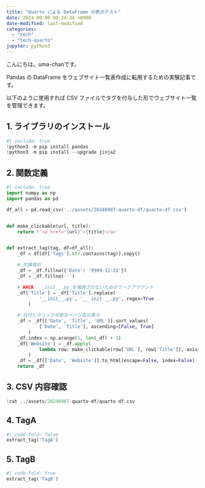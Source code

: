 ```yaml
---
title: "Quarto による DataFrame の表示テスト"
date: 2024-09-08 00:24:34 +0900
date-modified: last-modified
categories:
  - "tech"
  - "tech-quarto"
jupyter: python3
---
```


こんにちは。uma-chanです。

Pandas の DataFrame をウェブサイト一覧表作成に転用するための実験記事です。

以下のように使用すれば CSV ファイルでタグを付与した形でウェブサイト一覧を管理できます。

## 1. ライブラリのインストール

```python
#| include: true
!python3 -m pip install pandas
!python3 -m pip install --upgrade jinja2
```

## 2. 関数定義

```python
#| include: true
import numpy as np
import pandas as pd

df_all = pd.read_csv('../assets/20240907-quarto-df/quarto-df.csv')


def make_clickable(url, title):
    return f'<a href="{url}">{title}</a>'


def extract_tag(tag, df=df_all):
    _df = df[df['Tags'].str.contains(tag)].copy()

    # 欠損埋め
    _df = _df.fillna({'Date': '9999-12-31'})
    _df = _df.fillna('-')

    # HACK: __init__.py を強調させないためのワークアラウンド
    _df['Title'] = _df['Title'].replace(
            '__init__.py', '__ init __.py', regex=True
        )

    # 日付とクリック可能なページ名の表示
    _df = _df[['Date', 'Title', 'URL']].sort_values(
            ['Date', 'Title'], ascending=[False, True]
        )
    _df.index = np.arange(1, len(_df) + 1)
    _df['Website'] = _df.apply(
            lambda row: make_clickable(row['URL'], row['Title']), axis=1
        )
    _df = _df[['Date', 'Website']].to_html(escape=False, index=False)
    return _df
```

## 3. CSV 内容確認

```python
!cat ../assets/20240907-quarto-df/quarto-df.csv
```

## 4. TagA

```python
#| code-fold: false
extract_tag('TagA')
```

## 5. TagB

```python
#| code-fold: true
extract_tag('TagB')
```
